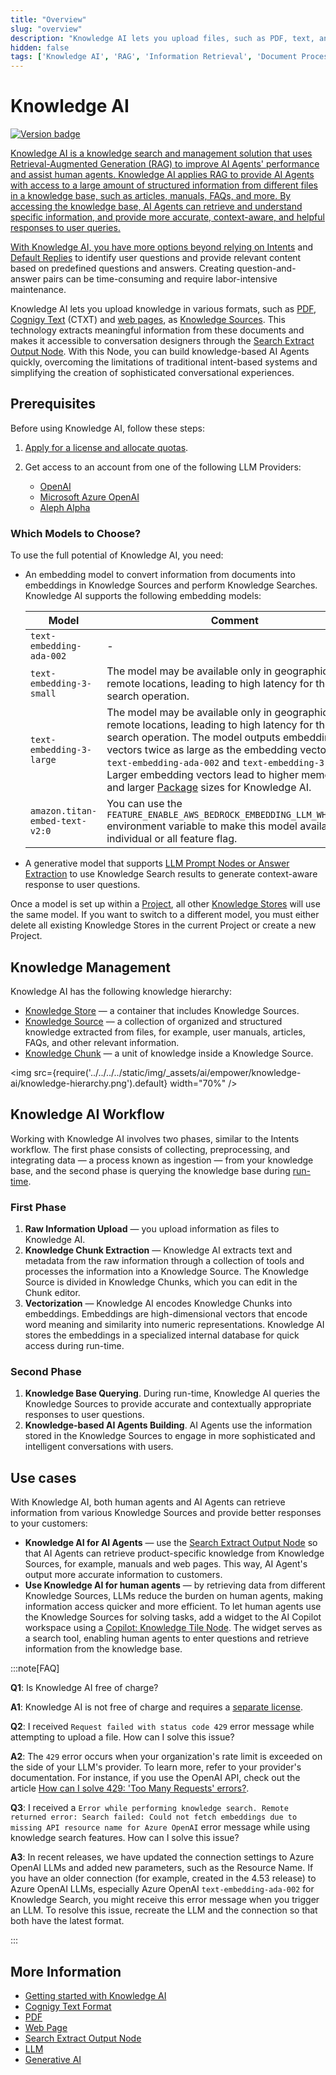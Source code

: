 ```yaml
---
title: "Overview"
slug: "overview"
description: "Knowledge AI lets you upload files, such as PDF, text, and Cognigy Text format, as Knowledge Sources. This feature uses RAG to extract meaningful information from documents and makes it accessible to AI Agents through Knowledge AI Nodes."
hidden: false
tags: ['Knowledge AI', 'RAG', 'Information Retrieval', 'Document Processing', 'Knowledge Management']
---
```



# Knowledge AI

<a href="../../../release-notes/4.93.mdx" /><img src="https://img.shields.io/badge/Updated in-v4.93-blue.svg" alt="Version badge" />

<termsOfUseKs />

Knowledge AI is a knowledge search and management solution that uses Retrieval-Augmented Generation (RAG) to improve AI Agents' performance and assist human agents. Knowledge AI applies RAG to provide AI Agents with access to a large amount of structured information from different files in a knowledge base, such as articles, manuals, FAQs, and more. By accessing the knowledge base, AI Agents can retrieve and understand specific information, and provide more accurate, context-aware, and helpful responses to user queries.

With Knowledge AI, you have more options beyond relying on [Intents](../nlu/intents/ml-intents.mdx) and [Default Replies](../nlu/overview.mdx#default-replies) to identify user questions and provide relevant content based on predefined questions and answers. Creating question-and-answer pairs can be time-consuming and require labor-intensive maintenance.

Knowledge AI lets you upload knowledge in various formats, such as [PDF](knowledge-source/text-formats/pdf.mdx), [Cognigy Text](knowledge-source/text-formats/ctxt.mdx) (CTXT) and [web pages](knowledge-source/text-formats/web-page.mdx), as [Knowledge Sources](knowledge-source/knowledge-source.mdx). This technology extracts meaningful information from these documents and makes it accessible to conversation designers through the [Search Extract Output Node](knowledge-search-and-extraction/search-extract-output.mdx). With this Node, you can build knowledge-based AI Agents quickly, overcoming the limitations of traditional intent-based systems and simplifying the creation of sophisticated conversational experiences.

## Prerequisites

Before using Knowledge AI, follow these steps:

1. [Apply for a license and allocate quotas](activate.mdx).
2. Get access to an account from one of the following LLM Providers:

    - [OpenAI](https://platform.openai.com/)
    - [Microsoft Azure OpenAI](https://azure.microsoft.com/en-us/products/cognitive-services/openai-service)
    - [Aleph Alpha](https://app.aleph-alpha.com/signup)

### Which Models to Choose?

To use the full potential of Knowledge AI, you need:

- An embedding model to convert information from documents into embeddings in Knowledge Sources and perform Knowledge Searches. Knowledge AI supports the following embedding models:

    | Model                                                                    | Comment                                                                                                                                                                                                                                                                                                                                                                                |
    |--------------------------------------------------------------------------|----------------------------------------------------------------------------------------------------------------------------------------------------------------------------------------------------------------------------------------------------------------------------------------------------------------------------------------------------------------------------------------|
    | <span style="white-space: nowrap;">`text-embedding-ada-002`</span>       | -                                                                                                                                                                                                                                                                                                                                                                                      |
    | <span style="white-space: nowrap;">`text-embedding-3-small`</span>       | The model may be available only in geographically remote locations, leading to high latency for the search operation.                                                                                                                                                                                                                                                                  |
    | <span style="white-space: nowrap;">`text-embedding-3-large`</span>       | The model may be available only in geographically remote locations, leading to high latency for the search operation. The model outputs embedding vectors twice as large as the embedding vectors from `text-embedding-ada-002` and `text-embedding-3-small`. Larger embedding vectors lead to higher memory use and larger [Package](../../build/packages.mdx) sizes for Knowledge AI. |
    | <span style="white-space: nowrap;">`amazon.titan-embed-text-v2:0`</span> | You can use the `FEATURE_ENABLE_AWS_BEDROCK_EMBEDDING_LLM_WHITELIST` environment variable to make this model available to individual or all feature flag.                                                                                                                                                                                                                              |

- A generative model that supports [LLM Prompt Nodes or Answer Extraction](../../empower/llms/model-support-by-feature.mdx) to use Knowledge Search results to generate context-aware response to user questions.

Once a model is set up within a [Project](../../build/projects.mdx), all other [Knowledge Stores](#knowledge-store) will use the same model. If you want to switch to a different model, you must either delete all existing Knowledge Stores in the current Project or create a new Project.

## Knowledge Management

Knowledge AI has the following knowledge hierarchy:

- [Knowledge Store](knowledge-store.mdx) — a container that includes Knowledge Sources.
- [Knowledge Source](knowledge-source/knowledge-source.mdx) — a collection of organized and structured knowledge extracted from files, for example, user manuals, articles, FAQs, and other relevant information.
- [Knowledge Chunk](knowledge-chunk/knowledge-chunk.mdx) — a unit of knowledge inside a Knowledge Source.

<img src={require('../../../../static/img/_assets/ai/empower/knowledge-ai/knowledge-hierarchy.png').default} width="70%" />

## Knowledge AI Workflow

Working with Knowledge AI involves two phases, similar to the Intents workflow. The first phase consists of collecting, preprocessing, and integrating data — a process known as ingestion — from your knowledge base, and the second phase is querying the knowledge base during [run-time](../generative-ai.mdx#run-time-generative-ai-features).

### First Phase

1. **Raw Information Upload** — you upload information as files to Knowledge AI.
2. **Knowledge Chunk Extraction** — Knowledge AI extracts text and metadata from the raw information through a collection of tools and processes the information into a Knowledge Source. The Knowledge Source is divided in Knowledge Chunks, which you can edit in the Chunk editor.
3. **Vectorization** — Knowledge AI encodes Knowledge Chunks into embeddings. Embeddings are high-dimensional vectors that encode word meaning and similarity into numeric representations. Knowledge AI stores the embeddings in a specialized internal database for quick access during run-time.

### Second Phase

1. **Knowledge Base Querying**. During run-time, Knowledge AI queries the Knowledge Sources to provide accurate and contextually appropriate responses to user questions.
2. **Knowledge-based AI Agents Building**. AI Agents use the information stored in the Knowledge Sources to engage in more sophisticated and intelligent conversations with users.

## Use cases

With Knowledge AI, both human agents and AI Agents can retrieve information from various Knowledge Sources and provide better responses to your customers:

- **Knowledge AI for AI Agents** — use the [Search Extract Output Node](../../build/node-reference/other-nodes/search-extract-output.mdx) so that AI Agents can retrieve product-specific knowledge from Knowledge Sources, for example, manuals and web pages. This way, AI Agent's output more accurate information to customers.
- **Use Knowledge AI for human agents** — by retrieving data from different Knowledge Sources, LLMs reduce the burden on human agents, making information access quicker and more efficient. To let human agents use the Knowledge Sources for solving tasks, add a widget to the AI Copilot workspace using a [Copilot: Knowledge Tile Node](../../build/node-reference/ai-copilot/knowledge-tile.mdx). The widget serves as a search tool, enabling human agents to enter questions and retrieve information from the knowledge base.

:::note[FAQ]

  **Q1**: Is Knowledge AI free of charge?

  **A1**: Knowledge AI is not free of charge and requires a [separate license](activate.mdx#apply-for-a-license).

  **Q2**: I received `Request failed with status code 429` error message while attempting to upload a file. How can I solve this issue?

  **A2**: The `429` error occurs when your organization's rate limit is exceeded on the side of your LLM's provider. To learn more, refer to your provider's documentation. For instance, if you use the OpenAI API, check out the article [How can I solve 429: 'Too Many Requests' errors?](https://help.openai.com/en/articles/5955604-how-can-i-solve-429-too-many-requests-errors).

  **Q3**: I received a `Error while performing knowledge search. Remote returned error: Search failed: Could not fetch embeddings due to missing API resource name for Azure OpenAI` error message while using knowledge search features. How can I solve this issue?

  **A3**: In recent releases, we have updated the connection settings to Azure OpenAI LLMs and added new parameters, such as the Resource Name. If you have an older connection (for example, created in the 4.53 release) to Azure OpenAI LLMs, especially Azure OpenAI `text-embedding-ada-002` for Knowledge Search, you might receive this error message when you trigger an LLM. To resolve this issue, recreate the LLM and the connection so that both have the latest format.

:::


## More Information

- [Getting started with Knowledge AI](getting-started.mdx)
- [Cognigy Text Format](knowledge-source/text-formats/ctxt.mdx)
- [PDF](knowledge-source/text-formats/pdf.mdx)
- [Web Page](knowledge-source/text-formats/web-page.mdx)
- [Search Extract Output Node](../../build/node-reference/other-nodes/search-extract-output.mdx)
- [LLM](../llms/overview.mdx)
- [Generative AI](../generative-ai.mdx)
